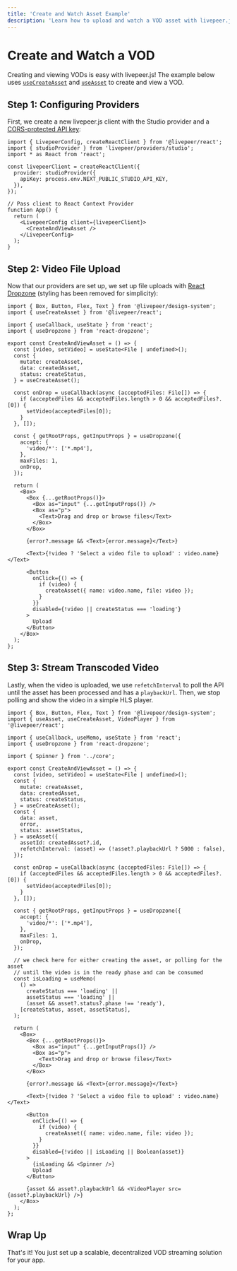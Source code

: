 ```yaml
---
title: 'Create and Watch Asset Example'
description: 'Learn how to upload and watch a VOD asset with livepeer.js'
---
```



# Create and Watch a VOD

Creating and viewing VODs is easy with livepeer.js! The example below uses [`useCreateAsset`](/docs/hooks/useCreateAsset)
and [`useAsset`](/docs/hooks/useAsset) to create and view a VOD.

<Asset />

## Step 1: Configuring Providers

First, we create a new livepeer.js client with the Studio provider and a [CORS-protected API key](/docs/providers/studio):

```tsx
import { LivepeerConfig, createReactClient } from '@livepeer/react';
import { studioProvider } from 'livepeer/providers/studio';
import * as React from 'react';

const livepeerClient = createReactClient({
  provider: studioProvider({
    apiKey: process.env.NEXT_PUBLIC_STUDIO_API_KEY,
  }),
});

// Pass client to React Context Provider
function App() {
  return (
    <LivepeerConfig client={livepeerClient}>
      <CreateAndViewAsset />
    </LivepeerConfig>
  );
}
```

## Step 2: Video File Upload

Now that our providers are set up, we set up file uploads with [React Dropzone](https://react-dropzone.js.org/) (styling has
been removed for simplicity):

```tsx
import { Box, Button, Flex, Text } from '@livepeer/design-system';
import { useCreateAsset } from '@livepeer/react';

import { useCallback, useState } from 'react';
import { useDropzone } from 'react-dropzone';

export const CreateAndViewAsset = () => {
  const [video, setVideo] = useState<File | undefined>();
  const {
    mutate: createAsset,
    data: createdAsset,
    status: createStatus,
  } = useCreateAsset();

  const onDrop = useCallback(async (acceptedFiles: File[]) => {
    if (acceptedFiles && acceptedFiles.length > 0 && acceptedFiles?.[0]) {
      setVideo(acceptedFiles[0]);
    }
  }, []);

  const { getRootProps, getInputProps } = useDropzone({
    accept: {
      'video/*': ['*.mp4'],
    },
    maxFiles: 1,
    onDrop,
  });

  return (
    <Box>
      <Box {...getRootProps()}>
        <Box as="input" {...getInputProps()} />
        <Box as="p">
          <Text>Drag and drop or browse files</Text>
        </Box>
      </Box>

      {error?.message && <Text>{error.message}</Text>}

      <Text>{!video ? 'Select a video file to upload' : video.name}</Text>

      <Button
        onClick={() => {
          if (video) {
            createAsset({ name: video.name, file: video });
          }
        }}
        disabled={!video || createStatus === 'loading'}
      >
        Upload
      </Button>
    </Box>
  );
};
```

## Step 3: Stream Transcoded Video

Lastly, when the video is uploaded, we use `refetchInterval` to poll the API until the asset has been processed and
has a `playbackUrl`. Then, we stop polling and show the video in a simple HLS player.

```tsx
import { Box, Button, Flex, Text } from '@livepeer/design-system';
import { useAsset, useCreateAsset, VideoPlayer } from '@livepeer/react';

import { useCallback, useMemo, useState } from 'react';
import { useDropzone } from 'react-dropzone';

import { Spinner } from '../core';

export const CreateAndViewAsset = () => {
  const [video, setVideo] = useState<File | undefined>();
  const {
    mutate: createAsset,
    data: createdAsset,
    status: createStatus,
  } = useCreateAsset();
  const {
    data: asset,
    error,
    status: assetStatus,
  } = useAsset({
    assetId: createdAsset?.id,
    refetchInterval: (asset) => (!asset?.playbackUrl ? 5000 : false),
  });

  const onDrop = useCallback(async (acceptedFiles: File[]) => {
    if (acceptedFiles && acceptedFiles.length > 0 && acceptedFiles?.[0]) {
      setVideo(acceptedFiles[0]);
    }
  }, []);

  const { getRootProps, getInputProps } = useDropzone({
    accept: {
      'video/*': ['*.mp4'],
    },
    maxFiles: 1,
    onDrop,
  });

  // we check here for either creating the asset, or polling for the asset
  // until the video is in the ready phase and can be consumed
  const isLoading = useMemo(
    () =>
      createStatus === 'loading' ||
      assetStatus === 'loading' ||
      (asset && asset?.status?.phase !== 'ready'),
    [createStatus, asset, assetStatus],
  );

  return (
    <Box>
      <Box {...getRootProps()}>
        <Box as="input" {...getInputProps()} />
        <Box as="p">
          <Text>Drag and drop or browse files</Text>
        </Box>
      </Box>

      {error?.message && <Text>{error.message}</Text>}

      <Text>{!video ? 'Select a video file to upload' : video.name}</Text>

      <Button
        onClick={() => {
          if (video) {
            createAsset({ name: video.name, file: video });
          }
        }}
        disabled={!video || isLoading || Boolean(asset)}
      >
        {isLoading && <Spinner />}
        Upload
      </Button>

      {asset && asset?.playbackUrl && <VideoPlayer src={asset?.playbackUrl} />}
    </Box>
  );
};
```

## Wrap Up

That's it! You just set up a scalable, decentralized VOD streaming solution for your app.
